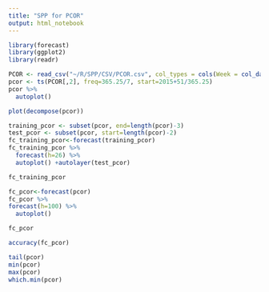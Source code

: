 ```yaml
---
title: "SPP for PCOR"
output: html_notebook
---
```


```r
library(forecast)
library(ggplot2)
library(readr)
```

```r
PCOR <- read_csv("~/R/SPP/CSV/PCOR.csv", col_types = cols(Week = col_date(format = "%Y-%m-%d")))
pcor <- ts(PCOR[,2], freq=365.25/7, start=2015+51/365.25)
pcor %>%
  autoplot()
```

```r
plot(decompose(pcor))
```

```r
training_pcor <- subset(pcor, end=length(pcor)-3)
test_pcor <- subset(pcor, start=length(pcor)-2)
fc_training_pcor<-forecast(training_pcor)
fc_training_pcor %>%
  forecast(h=26) %>%
  autoplot() +autolayer(test_pcor)
```

```r
fc_training_pcor
```

```r
fc_pcor<-forecast(pcor)
fc_pcor %>%
forecast(h=100) %>%
  autoplot()
```

```r
fc_pcor
```

```r
accuracy(fc_pcor)
```

```r
tail(pcor)
min(pcor)
max(pcor)
which.min(pcor)
```

